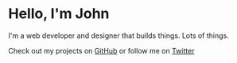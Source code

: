 # Hello, I'm John

I'm a web developer and designer that builds things. Lots of things.

Check out my projects on [GitHub][gh] or follow me on [Twitter][tw]

[gh]: https://github.com/johno
[tw]: https://twitter.com/4lpine
